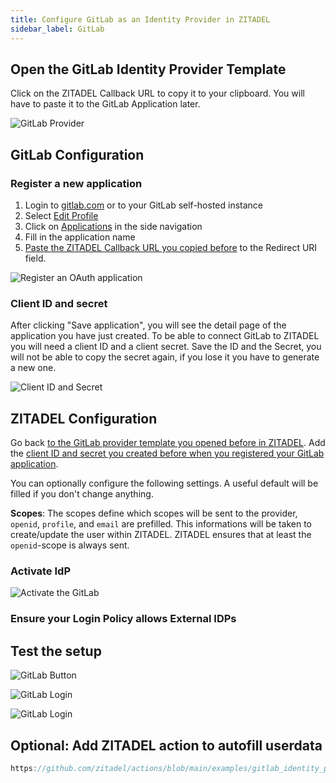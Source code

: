 ```yaml
---
title: Configure GitLab as an Identity Provider in ZITADEL
sidebar_label: GitLab
---
```



<Intro provider="GitLab"/>

## Open the GitLab Identity Provider Template

<IDPsOverview templates="GitLab or GitLab Self Hosted"/>

Click on the ZITADEL Callback URL to copy it to your clipboard.
You will have to paste it to the GitLab Application later.

![GitLab Provider](/img/guides/zitadel_gitlab_create_provider.png)

## GitLab Configuration

### Register a new application

1. Login to [gitlab.com](https://gitlab.com) or to your GitLab self-hosted instance
2. Select [Edit Profile](https://gitlab.com/-/profile)
3. Click on [Applications](https://gitlab.com/-/profile/applications) in the side navigation
4. Fill in the application name
5. [Paste the ZITADEL Callback URL you copied before](#open-the-gitlab-identity-provider-template) to the Redirect URI field.

![Register an OAuth application](/img/guides/gitlab_app_registration.png)

### Client ID and secret

After clicking "Save application", you will see the detail page of the application you have just created.
To be able to connect GitLab to ZITADEL you will need a client ID and a client secret.
Save the ID and the Secret, you will not be able to copy the secret again, if you lose it you have to generate a new one.

![Client ID and Secret](/img/guides/gitlab_app_id_secret.png)

## ZITADEL Configuration

Go back [to the GitLab provider template you opened before in ZITADEL](#open-the-gitlab-identity-provider-template).
Add the [client ID and secret you created before when you registered your GitLab application](#client-id-and-secret).

You can optionally configure the following settings.
A useful default will be filled if you don't change anything.

**Scopes**: The scopes define which scopes will be sent to the provider, `openid`, `profile`, and `email` are prefilled.
This informations will be taken to create/update the user within ZITADEL.
ZITADEL ensures that at least the `openid`-scope is always sent.

<GeneralConfigDescription provider_account="GitLab account" />

### Activate IdP

<Activate/>

![Activate the GitLab](/img/guides/zitadel_activate_gitlab.png)

### Ensure your Login Policy allows External IDPs

<CustomLoginPolicy/>

## Test the setup

<TestSetup loginscreen="your GitLab login"/>

![GitLab Button](/img/guides/zitadel_login_gitlab.png)

![GitLab Login](/img/guides/gitlab_login.png)

<UnlinkedOAuth provider="GitLab"/>

![GitLab Login](/img/guides/zitadel_login_external_not_found_registration.png)

## Optional: Add ZITADEL action to autofill userdata

<PrefillAction fields="firstname and lastname" provider="GitLab"/>

```js reference
https://github.com/zitadel/actions/blob/main/examples/gitlab_identity_provider.js
```
